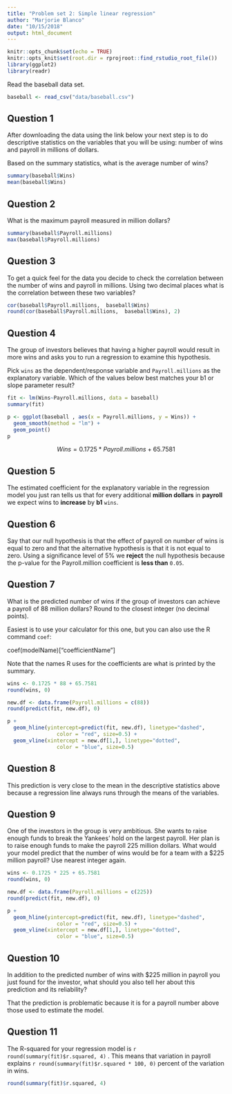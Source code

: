 ```yaml
---
title: "Problem set 2: Simple linear regression"
author: "Marjorie Blanco"
date: "10/15/2018"
output: html_document
---
```


```r
knitr::opts_chunk$set(echo = TRUE)
knitr::opts_knit$set(root.dir = rprojroot::find_rstudio_root_file())
library(ggplot2)
library(readr)
```

Read the baseball data set.

```r
baseball <- read_csv("data/baseball.csv")
```

## Question 1

After downloading the data using the link below your next step is to do descriptive statistics on the variables that you will be using: number of wins and payroll in millions of dollars. 

Based on the summary statistics, what is the average number of wins?

```r
summary(baseball$Wins)
mean(baseball$Wins)
```

## Question 2

What is the maximum payroll measured in million dollars?
```r
summary(baseball$Payroll.millions)
max(baseball$Payroll.millions)
```

## Question 3

To get a quick feel for the data you decide to check the correlation between the number of wins and payroll in millions. Using two decimal places what is the correlation between these two variables?

```r
cor(baseball$Payroll.millions,  baseball$Wins)
round(cor(baseball$Payroll.millions,  baseball$Wins), 2)

```

## Question 4

The group of investors believes that having a higher payroll would result in more wins and asks you to run a regression to examine this hypothesis.

Pick `wins` as the dependent/response variable and `Payroll.millions` as the explanatory variable. Which of the values below best matches your b1 or slope parameter result?

```r
fit <- lm(Wins~Payroll.millions, data = baseball)
summary(fit)

p <- ggplot(baseball , aes(x = Payroll.millions, y = Wins)) +
  geom_smooth(method = "lm") +
  geom_point()
p
```

$$Wins = 0.1725 * Payroll.millions + 65.7581$$

## Question 5

The estimated coefficient for the explanatory variable in the regression model you just ran tells us that for every additional **million dollars**  in **payroll** we expect wins to **increase**  by  **b1** `wins`.

## Question 6

Say that our null hypothesis is that the effect of payroll on number of wins is equal to zero and that the alternative hypothesis is that it is not equal to zero. Using a significance level of 5% we **reject** the null hypothesis because the p-value for the Payroll.million coefficient is **less than** `0.05`.

## Question 7

What is the predicted number of wins if the group of investors can achieve a payroll of 88 million dollars? Round to the closest integer (no decimal points).

Easiest is to use your calculator for this one, but you can also use the R command `coef`:

coef(modelName)["coefficientName"]

Note that the names R uses for the coefficients are what is printed by the summary.

```r
wins <- 0.1725 * 88 + 65.7581
round(wins, 0)

new.df <- data.frame(Payroll.millions = c(88))
round(predict(fit, new.df), 0)

p + 
  geom_hline(yintercept=predict(fit, new.df), linetype="dashed", 
                color = "red", size=0.5) +
  geom_vline(xintercept = new.df[1,], linetype="dotted", 
                color = "blue", size=0.5)
```

## Question 8

This prediction is very close to the mean in the descriptive statistics above because a regression line always runs through the means of the variables.

## Question 9

One of the investors in the group is very ambitious. She wants to raise enough funds to break the Yankees' hold on the largest payroll. Her plan is to raise enough funds to make the payroll 225 million dollars. What would your model predict that the number of wins would be for a team with a $225 million payroll? Use nearest integer again.

```r
wins <- 0.1725 * 225 + 65.7581
round(wins, 0)

new.df <- data.frame(Payroll.millions = c(225))
round(predict(fit, new.df), 0)

p + 
  geom_hline(yintercept=predict(fit, new.df), linetype="dashed", 
                color = "red", size=0.5) +
  geom_vline(xintercept = new.df[1,], linetype="dotted", 
                color = "blue", size=0.5)
```

## Question 10

In addition to the predicted number of wins with $225 million in payroll you just found for the investor, what should you also tell her about this prediction and its reliability? 

That the prediction is problematic because it is for a payroll number above those used to estimate the model.

## Question 11

The R-squared for your regression model is  `r round(summary(fit)$r.squared, 4)` . This means that variation in payroll explains `r round(summary(fit)$r.squared * 100, 0)` percent of the variation in wins.

```r
round(summary(fit)$r.squared, 4)
```

